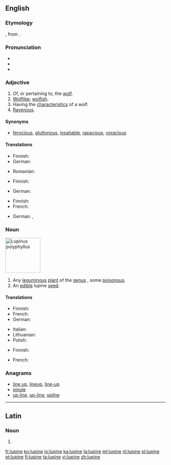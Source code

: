 {{also|Lupine}}
==English==
{{rfi}}
{{wikipedia}}
===Etymology===
{{etyl|la|en}} {{term|lupinus|lupīnus|lang=la}}, from {{term|lupus||wolf|lang=la}}.

===Pronunciation===
* {{IPA|/ˈluː.paɪn/}}
* {{hyphenation|lu|pine}}
* {{rhymes|aɪn}}

===Adjective===
{{en-adj}}

# Of, or pertaining to, the [[wolf]].
# [[wolflike|Wolflike]]; [[wolfish]].
# Having the [[characteristic]]s of a wolf.
# [[ravenous|Ravenous]].

====Synonyms====
* {{sense|ravenous}} [[ferocious]], [[gluttonous]], [[insatiable]], [[rapacious]], [[voracious]]

====Translations====
{{trans-top|wolf-like}}
* Finnish: {{t-|fi|susimainen}}
* German: {{t-|de|wölfisch}}
{{trans-mid}}
* Romanian: {{t-|ro|lupesc}}
{{trans-bottom}}

{{trans-top|having the characteristics of a wolf}}
* Finnish: {{t-|fi|susimainen}}
{{trans-mid}}
* German: {{t-|de|wölfisch}}
{{trans-bottom}}

{{trans-top|ravenous}}
* Finnish: {{t-|fi|ahnas}}
* French: {{t+|fr|vorace}}
{{trans-mid}}
* German: {{t-|de|mit Bärenhunger}}, {{t-|de|unersättlich}}
{{trans-bottom}}

===Noun===
[[Image:Lupinus polyphyllus3.JPG|thumb|110px|right|''[[w:Lupinus polyphyllus|Lupinus polyphyllus]]'']]
{{rfi}}
{{wikipedia|Lupinus}}
{{wikispecies|Lupinus}}
{{en-noun}}

# Any [[leguminous]] [[plant]] of the [[genus]] {{taxlink|Lupinus|genus}}, some [[poisonous]].
# An [[edible]] lupine [[seed]].

====Translations====
{{trans-top|leguminous plant of genus Lupinus}}
* Finnish: {{t+|fi|lupiini}}
* French: {{t+|fr|lupin|m}}
* German: {{t-|de|Lupine|f}}
{{trans-mid}}
* Italian: {{t+|it|lupino|m}}
* Lithuanian: {{t-|lt|lubinas}}
* Polish: {{t-|pl|łubin|m}}
{{trans-bottom}}

{{trans-top|an edible lupine seed}}
* Finnish: {{t-|fi|lupiininsiemen}}
{{trans-mid}}
* French: {{t+|fr|lupin}}
{{trans-bottom}}

===Anagrams===
* [[line up#English|line up]], [[lineup#English|lineup]], [[line-up#English|line-up]]
* [[pinule#English|pinule]]
* [[up line#English|up line]], [[up-line#English|up-line]], [[upline#English|upline]]

----

==Latin==

===Noun===
{{la-noun-form|lupīne}}

# {{inflection of|lupinus|lupīnus|voc|s|lang=la}}

[[fr:lupine]]
[[ko:lupine]]
[[io:lupine]]
[[ka:lupine]]
[[la:lupine]]
[[ml:lupine]]
[[nl:lupine]]
[[pl:lupine]]
[[pt:lupine]]
[[fi:lupine]]
[[ta:lupine]]
[[vi:lupine]]
[[zh:lupine]]